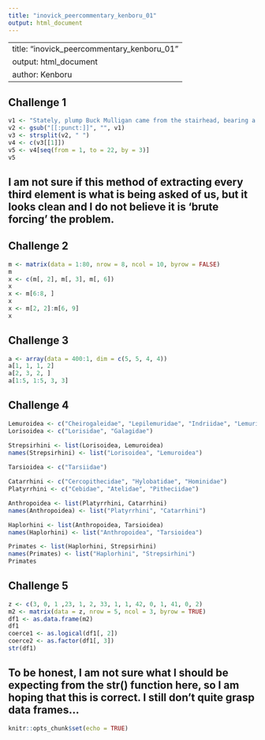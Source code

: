 ```yaml
---
title: "inovick_peercommentary_kenboru_01"
output: html_document
---
```

---
title: "inovick_peercommentary_kenboru_01"
output: html_document
author: Kenboru
---

## Challenge 1
```r
v1 <- "Stately, plump Buck Mulligan came from the stairhead, bearing a bowl of lather on which a mirror and a razor lay crossed."
v2 <- gsub("[[:punct:]]", "", v1)
v3 <- strsplit(v2, " ")
v4 <- c(v3[[1]])
v5 <- v4[seq(from = 1, to = 22, by = 3)]
v5
```
## I am not sure if this method of extracting every third element is what is being asked of us, but it looks clean and I do not believe it is 'brute forcing' the problem.

## Challenge 2
```r
m <- matrix(data = 1:80, nrow = 8, ncol = 10, byrow = FALSE)
m
x <- c(m[, 2], m[, 3], m[, 6])
x
x <- m[6:8, ]
x
x <- m[2, 2]:m[6, 9]
x
```
## Challenge 3
```r
a <- array(data = 400:1, dim = c(5, 5, 4, 4))
a[1, 1, 1, 2]
a[2, 3, 2, ]
a[1:5, 1:5, 3, 3]
```

## Challenge 4
```r
Lemuroidea <- c("Cheirogaleidae", "Lepilemuridae", "Indriidae", "Lemuridae", "Daubentoniidae")
Lorisoidea <- c("Lorisidae", "Galagidae")

Strepsirhini <- list(Lorisoidea, Lemuroidea)
names(Strepsirhini) <- list("Lorisoidea", "Lemuroidea")
 
Tarsioidea <- c("Tarsiidae")

Catarrhini <- c("Cercopithecidae", "Hylobatidae", "Hominidae")
Platyrrhini <- c("Cebidae", "Atelidae", "Pitheciidae")

Anthropoidea <- list(Platyrrhini, Catarrhini)
names(Anthropoidea) <- list("Platyrrhini", "Catarrhini")

Haplorhini <- list(Anthropoidea, Tarsioidea)
names(Haplorhini) <- list("Anthropoidea", "Tarsioidea")

Primates <- list(Haplorhini, Strepsirhini)
names(Primates) <- list("Haplorhini", "Strepsirhini")
Primates
```
## Challenge 5
```r
z <- c(3, 0, 1 ,23, 1, 2, 33, 1, 1, 42, 0, 1, 41, 0, 2)
m2 <- matrix(data = z, nrow = 5, ncol = 3, byrow = TRUE)
df1 <- as.data.frame(m2)
df1
coerce1 <- as.logical(df1[, 2])
coerce2 <- as.factor(df1[, 3])
str(df1)
```
## To be honest, I am not sure what I should be expecting from the str() function here, so I am hoping that this is correct. I still don't quite grasp data frames...
```r
knitr::opts_chunk$set(echo = TRUE)
```




